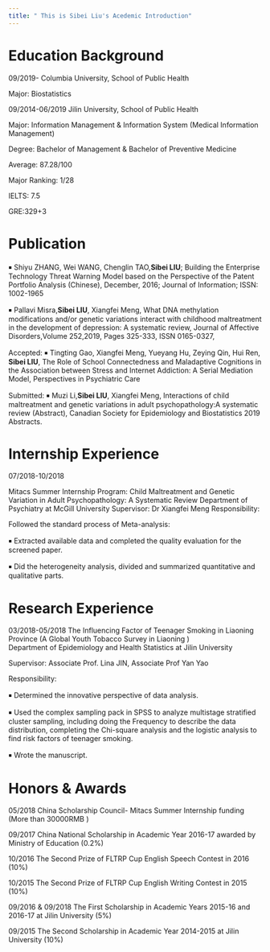 ```yaml
---
title: " This is Sibei Liu's Acedemic Introduction"
---
```



# Education Background
09/2019-
Columbia University, School of Public Health

Major: Biostatistics

09/2014-06/2019 
Jilin University, School of Public Health

Major: Information Management & Information System (Medical Information Management)  

Degree: Bachelor of Management & Bachelor of Preventive Medicine

Average: 87.28/100             

Major Ranking: 1/28 

IELTS: 7.5                    

GRE:329+3               

# Publication
￭ Shiyu ZHANG, Wei WANG, Chenglin TAO,**Sibei LIU**; 
Building the Enterprise Technology Threat Warning Model based on the Perspective of the Patent Portfolio Analysis (Chinese), December, 2016; Journal of Information; ISSN: 1002-1965

￭ Pallavi Misra,**Sibei LIU**, Xiangfei Meng,
What DNA methylation modifications and/or genetic variations interact with childhood maltreatment in the development of depression: A systematic review, Journal of Affective Disorders,Volume 252,2019, Pages 325-333, ISSN 0165-0327,

Accepted:
￭ Tingting Gao, Xiangfei Meng, Yueyang Hu, Zeying Qin, Hui Ren, **Sibei LIU**, The Role of School Connectedness and Maladaptive Cognitions in the Association between Stress and Internet Addiction: A Serial Mediation Model, Perspectives in Psychiatric Care

Submitted:
￭ Muzi Li,**Sibei LIU**, Xiangfei Meng, Interactions of child maltreatment and genetic variations in adult psychopathology:A systematic review (Abstract), Canadian Society for Epidemiology and Biostatistics 2019 Abstracts.


# Internship Experience
07/2018-10/2018  

Mitacs Summer Internship Program: Child Maltreatment and Genetic Variation in Adult Psychopathology: A Systematic Review                       Department of Psychiatry at McGill University
Supervisor: Dr Xiangfei Meng
Responsibility:

Followed the standard process of Meta-analysis: 

￭ Extracted available data and completed the quality evaluation for the screened paper.

￭ Did the heterogeneity analysis, divided and summarized quantitative and qualitative parts.

# Research Experience 
03/2018-05/2018 
The Influencing Factor of Teenager Smoking in Liaoning Province (A Global Youth Tobacco Survey in Liaoning )                      
Department of Epidemiology and Health Statistics at Jilin University

Supervisor: Associate Prof. Lina JIN, Associate Prof Yan Yao 

Responsibility:

￭ Determined the innovative perspective of data analysis.

￭ Used the complex sampling pack in SPSS to analyze multistage stratified cluster sampling, including doing the Frequency to describe the data distribution, completing the Chi-square analysis and the logistic analysis to find risk factors of teenager smoking.

￭ Wrote the manuscript. 


# Honors & Awards
05/2018 China Scholarship Council- Mitacs Summer Internship funding (More than 30000RMB ) 

09/2017 China National Scholarship in Academic Year 2016-17 awarded by Ministry of Education (0.2%)

10/2016 The Second Prize of FLTRP Cup English Speech Contest in 2016 (10%)

10/2015 The Second Prize of FLTRP Cup English Writing Contest in 2015 (10%)

09/2016 & 09/2018 The First Scholarship in Academic Years 2015-16 and 2016-17 at Jilin University (5%)

09/2015 The Second Scholarship in Academic Year 2014-2015 at Jilin University (10%)
